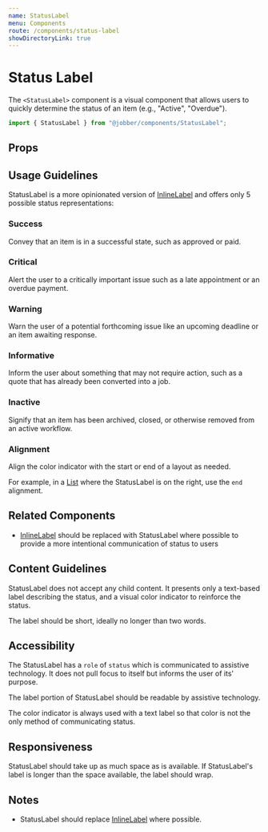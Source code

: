 ```yaml
---
name: StatusLabel
menu: Components
route: /components/status-label
showDirectoryLink: true
---
```



# Status Label

The `<StatusLabel>` component is a visual component that allows users to quickly
determine the status of an item (e.g., "Active", "Overdue").

```ts
import { StatusLabel } from "@jobber/components/StatusLabel";
```

<Playground>
  <StatusLabel label="Bob" />
</Playground>

## Props

<Props of={StatusLabel} />

## Usage Guidelines

StatusLabel is a more opinionated version of
[InlineLabel](/components/inline-label) and offers only 5 possible status
representations:

### Success

Convey that an item is in a successful state, such as approved or paid.

### Critical

Alert the user to a critically important issue such as a late appointment or an
overdue payment.

### Warning

Warn the user of a potential forthcoming issue like an upcoming deadline or an
item awaiting response.

### Informative

Inform the user about something that may not require action, such as a quote
that has already been converted into a job.

### Inactive

Signify that an item has been archived, closed, or otherwise removed from an
active workflow.

<Playground>
  <Content>
    <StatusLabel label="Success" status="success" alignment="start" />
    <StatusLabel label="Critical" status="critical" alignment="start" />
    <StatusLabel label="Informative" status="informative" alignment="start" />
    <StatusLabel label="Warning" status="warning" alignment="start" />
    <StatusLabel label="Inactive" status="inactive" alignment="start" />
  </Content>
</Playground>

### Alignment

Align the color indicator with the start or end of a layout as needed.

For example, in a [List](/components/list) where the StatusLabel is on the
right, use the `end` alignment.

<Playground>
  <div style={{ display: "flex", justifyContent: "space-between" }}>
    <StatusLabel label="Start" status="inactive" alignment="start" />
    <StatusLabel label="End" status="inactive" alignment="end" />
  </div>
</Playground>

## Related Components

- [InlineLabel](/components/inline-label) should be replaced with StatusLabel
  where possible to provide a more intentional communication of status to users

## Content Guidelines

StatusLabel does not accept any child content. It presents only a text-based
label describing the status, and a visual color indicator to reinforce the
status.

The label should be short, ideally no longer than two words.

## Accessibility

The StatusLabel has a `role` of `status` which is communicated to assistive
technology. It does not pull focus to itself but informs the user of its'
purpose.

The label portion of StatusLabel should be readable by assistive technology.

The color indicator is always used with a text label so that color is not the
only method of communicating status.

## Responsiveness

StatusLabel should take up as much space as is available. If StatusLabel's label
is longer than the space available, the label should wrap.

## Notes

- StatusLabel should replace [InlineLabel](/components/inline-label) where
  possible.
